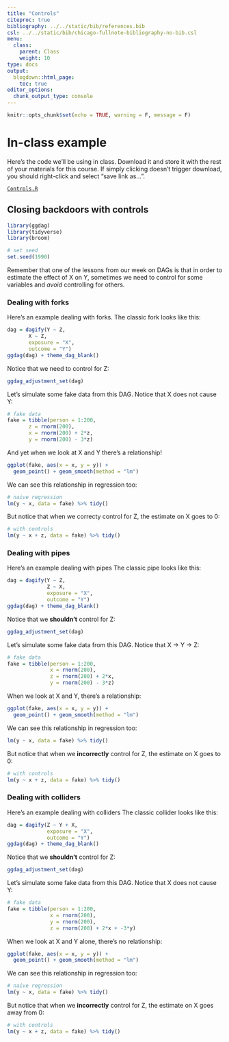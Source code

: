 ```yaml
---
title: "Controls"
citeproc: true
bibliography: ../../static/bib/references.bib
csl: ../../static/bib/chicago-fullnote-bibliography-no-bib.csl
menu: 
  class:
    parent: Class
    weight: 10
type: docs
output:
  blogdown::html_page:
    toc: true
editor_options: 
  chunk_output_type: console
---
```



```r
knitr::opts_chunk$set(echo = TRUE, warning = F, message = F)
```




# In-class example

Here's the code we'll be using in class. Download it and store it with the rest of your materials for this course. If simply clicking doesn't trigger download, you should right-click and select "save link as...". 

[<i class="fas fa-file-archive"></i> `Controls.R`](/files/controls.R)






## Closing backdoors with controls


```r
library(ggdag)
library(tidyverse)
library(broom)

# set seed
set.seed(1990)

```



Remember that one of the lessons from our week on DAGs is that in order to estimate the effect of X on Y, sometimes we need to control for some variables and *avoid* controlling for others. 


### Dealing with forks

Here's an example dealing with forks. The classic fork looks like this:


```r
dag = dagify(Y ~ Z, 
       X ~ Z, 
       exposure = "X", 
       outcome = "Y")
ggdag(dag) + theme_dag_blank()

```


Notice that we need to control for Z:

```r
ggdag_adjustment_set(dag)
```


Let's simulate some fake data from this DAG. Notice that X does not cause Y:

```r
# fake data
fake = tibble(person = 1:200, 
       z = rnorm(200), 
       x = rnorm(200) + 2*z, 
       y = rnorm(200) - 3*z)
```


And yet when we look at X and Y there's a relationship!

```r
ggplot(fake, aes(x = x, y = y)) + 
  geom_point() + geom_smooth(method = "lm")
```


We can see this relationship in regression too: 

```r
# naive regression
lm(y ~ x, data = fake) %>% tidy()
```


But notice that when we correcty control for Z, the estimate on X goes to 0:

```r
# with controls
lm(y ~ x + z, data = fake) %>% tidy()
```


### Dealing with pipes

Here's an example dealing with pipes The classic pipe looks like this:


```r
dag = dagify(Y ~ Z, 
             Z ~ X, 
             exposure = "X", 
             outcome = "Y")
ggdag(dag) + theme_dag_blank()

```


Notice that we **shouldn't** control for Z:

```r
ggdag_adjustment_set(dag)
```


Let's simulate some fake data from this DAG. Notice that X -> Y -> Z:

```r
# fake data
fake = tibble(person = 1:200, 
              x = rnorm(200), 
              z = rnorm(200) + 2*x, 
              y = rnorm(200) - 3*z)

```


When we look at X and Y, there's a relationship:

```r
ggplot(fake, aes(x = x, y = y)) + 
  geom_point() + geom_smooth(method = "lm")
```


We can see this relationship in regression too: 

```r
lm(y ~ x, data = fake) %>% tidy()
```


But notice that when we **incorrectly** control for Z, the estimate on X goes to 0:

```r
# with controls
lm(y ~ x + z, data = fake) %>% tidy()
```


### Dealing with colliders

Here's an example dealing with colliders The classic collider looks like this:


```r
dag = dagify(Z ~ Y + X, 
             exposure = "X", 
             outcome = "Y")
ggdag(dag) + theme_dag_blank()

```


Notice that we **shouldn't** control for Z:

```r
ggdag_adjustment_set(dag)
```


Let's simulate some fake data from this DAG. Notice that X does not cause Y:

```r
# fake data
fake = tibble(person = 1:200, 
              x = rnorm(200), 
              y = rnorm(200),
              z = rnorm(200) + 2*x + -3*y)
```


When we look at X and Y alone, there's no relationship:

```r
ggplot(fake, aes(x = x, y = y)) + 
  geom_point() + geom_smooth(method = "lm")
```


We can see this relationship in regression too: 

```r
# naive regression
lm(y ~ x, data = fake) %>% tidy()
```


But notice that when we **incorrectly** control for Z, the estimate on X goes away from 0:

```r
# with controls
lm(y ~ x + z, data = fake) %>% tidy()
```

